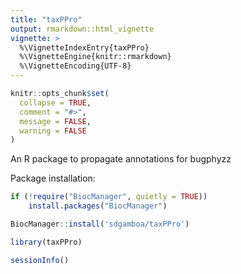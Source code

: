 ```yaml
---
title: "taxPPro"
output: rmarkdown::html_vignette
vignette: >
  %\VignetteIndexEntry{taxPPro}
  %\VignetteEngine{knitr::rmarkdown}
  %\VignetteEncoding{UTF-8}
---
```


```r
knitr::opts_chunk$set(
  collapse = TRUE,
  comment = "#>",
  message = FALSE,
  warning = FALSE
)
```

An R package to propagate annotations for bugphyzz


Package installation:

```r
if (!require("BiocManager", quietly = TRUE))
    install.packages("BiocManager")

BiocManager::install('sdgamboa/taxPPro')
```

```r
library(taxPPro)
```


```r
sessionInfo()
```


